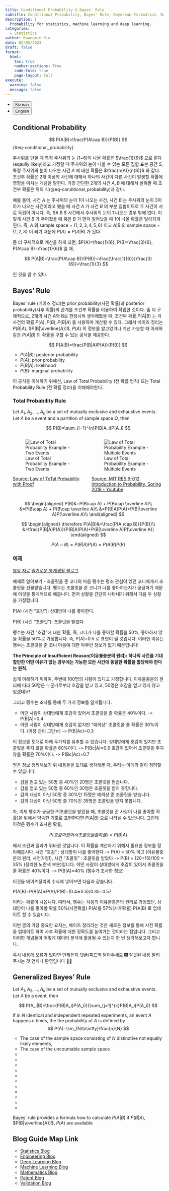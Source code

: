 ```yaml
---
title: Conditional Probability & Bayes' Rule
subtitle: Conditional Probability, Bayes' Rule, Bayesean Estimation, Naive Bayes
description: | 
  Probability for statistics, machine learning and deep learning.
categories:
  - Statistics
author: Kwangmin Kim
date: 02/05/2023
draft: false
format: 
  html:
    toc: true
    number-sections: True
    code-fold: true
    page-layout: full
execute: 
  warning: false
  message: false
---
```


<ul class="nav nav-pills" id="language-tab" role="tablist">
  <li class="nav-item" role="presentation">
    <button class="nav-link active" id="Korean-tab" data-bs-toggle="tab" data-bs-target="#Korean" type="button" role="tab" aria-controls="Korean" aria-selected="true">Korean</button>
  </li>
  <li class="nav-item" role="presentation">
    <button class="nav-link" id="English-tab" data-bs-toggle="tab" data-bs-target="#English" type="button" role="tab" aria-controls="knitr" aria-selected="false">English</button>
  </li>

<div class="tab-content" id="language-tabcontent">

<div class="tab-pane fade  show active" id="Korean" role="tabpanel" aria-labelledby="Korean-tab">

::: {#Korean .tab-pane .fade .show .active role="tabpanel" aria-labelledby="Korean-tab"}



## Conditional Probability

$$
P(A|B)=\frac{P(A\cap B)}{P(B)}
$$ {#eq-conditional_probability}

주사위를 던질 때 특정 주사위의 눈 (1~6)이 나올 확률은 $\frac{1}{6}$ 으로 같다 (eqaully likely)라고 가정할 때 주사위의 눈이 나올 수 있는 모든 집합 표본 공간 $S$, 특정 주사위의 눈이 나오는 사건 $A$ 에 대한 확률은 $\frac{n(A)}{n(S)}$ 와 같다. 조건부 확률은 2개 이상의 사건에 대해서 하나의 사건이 다른 사건이 발생할 확률에 영향을 미치는 개념을 말한다. 가장 간단한 2개의 사건 $A, B$ 에 대해서 살펴볼 때 조건부 확률은 위의 식(@eq-conditional_probability)과 같다.

예를 들어, 사건 $A$ 는  주사위의 눈이 1이 나오는 사건, 사건 $B$ 는 주사위의 눈이 3이하가 나오는 사건이라고 했을 때 사건 $A$ 가 사건 $B$ 의 부분 집합이므로 두 사건이 서로 독립이 아니다. 즉, $A \cap B $ 사건에서 주사위의 눈이 1 나오는 경우 밖에 없다. 이렇게 사건 $B$ 가 주어졌을 때 혹은 $B$ 가 먼저 일어났을 때 1이 나올 확률은 달라지게 된다. 즉, $A$ 의 sample space = $\{1,2,3,4,5,6\}$ 이고 $A|B$ 의 sample space = $\{1,2,3\}$ 이 되기 때문에 $P(A) \not= P(A|B)$ 가 된다. 

좀 더 구체적으로 계산을 하게 되면, $P(A)=\frac{1}{6}, P(B)=\frac{3}{6}, P(A\cap B)=\frac{1}{6}$ 일 때, 

$$
P(A|B)=\frac{P(A\cap B)}{P(B)}=\frac{\frac{1}{6}}{\frac{3}{6}}=\frac{1}{3}
$$ 

인 것을 알 수 있다.
 
## Bayes' Rule

Bayes' rule (베이즈 정리)는 prior probability(사전 확률)과 posterior probability(사후 확률)의 관계를 조건부 확률을 이용하여 확립한 것이다. 좀 더 구체적으로, 2개의 사건 A와 B로 한정시켜 생각해봤을 때, 조건부 확률 $P(A|B)$ 는 각 사건의 확률 $P(A), P(B), P(B|A)$ 를 사용하여 게산될 수 있다. 그래서 베이즈 정리는 $P(B|A)$, $P(B|\overline{A})$, $P(A)$ 의 정보를 알고있거나 계산 가능할 때 아래와 같은 $P(A|B)$ 의 확률을 구할 수 있는 공식을 제공한다. 

$$
P(A|B)=\frac{P(B|A)P(A)}{P(B)}
$$

* $P(A|B)$: posterior probability
* $P(A)$: prior probability
* $P(B|A)$: likelihood
* $P(B)$: marginal probability

이 공식을 이해하기 위해선, Law of Total Probability (전 확률 법칙) 또는 Total Probability Rule (전 확률 정리)을 이해해야한다.

### Total Probability Rule

::: {#thm-general}

Let $A_1, A_2, ..., A_k$ be a set of mutually exclusive and exhaustive events. Let $A$ be a event and a partition of sample space $\Omega$, then 

$$
P(B)=\sum_{i=1}^{n}P(B|A_i)P(A_i)
$$

:::

::: columns
::: {.column width="50%"}
![Law of Total Probability Example - Two Events](law%20of%20total%20probability2.PNG)

[Source: Law of ToTal Probability with Proof](https://byjus.com/maths/total-probability-theorem/)
:::
::: {.column width="50%"}
![Law of Total Probability Example - Multiple Events](law%20of%20total%20probability.PNG)

[Source: MIT RES.6-012 Introduction to Probability, Spring 2018 - Youtube](https://www.youtube.com/watch?v=8odFouBR2wE)
:::
:::


$$
\begin{aligned}
P(B)&=P(B\cap A) + P(B\cap \overline A)\\
    &=P(B\cap A) + P(B\cap \overline A)\\
    &=P(B|A)P(A)+P(B|\overline A)P(\overline A)\\
\end{aligned}
$$

$$
\begin{aligned}
\therefore 
P(A|B)&=\frac{P(A \cap B)}{P(B)}\\
      &=\frac{P(B|A)P(A)}{P(B|A)P(A)+P(B|\overline A)P(\overline A)}
\end{aligned}
$$

$$
P(A\cap B)=P(B|A)P(A)=P(A|B)P(B)
$$


### 예제

[영상 자료 ](https://www.youtube.com/watch?v=Y4ecU7NkiEI&t=29s)
[슬기로운 통계생활 블로그 ](https://statisticsplaybook.tistory.com/30)

예제로 알아보기 - 초콜릿을 준 코니의 마음
펭수는 평소 관심이 있던 코니에게서 초콜릿을 선물받습니다. 펭수는 초콜릿을 준 코니가 나를 좋아하는지가 궁금하기 때문에 이것을 통계적으로 해봅니다. 먼저 상황을 간단히 나타내기 위해서 다음 두 상황을 가정합니다.

 

P(A) (사건 "호감"): 상대방이 나를 좋아한다. 

P(B) (사건 "초콜릿"): 초콜릿을 받았다.

 
펭수는 사건 "호감"에 대한 확률, 즉, 코니가 나를 좋아할 확률을 50%, 좋아하지 않을 확률을 50%로 가정합니다. 즉, 
P(A)=0.5  로 표현이 될 것입니다. 이러한 이유는 펭수는 초콜릿을 준 코니 마음에 대한 아무런 정보가 없기 때문입니다!

**The Principle of Insufficient Reason(이유불충분의 원리): 하나의 사건을 기대할만한 어떤 이유가 없는 경우에는 가능한 모든 사건에 동일한 확률을 할당해야 한다는 원칙.**

쉽게 이해하기 위하여, 주변에 100명의 사람이 있다고 가정합니다. 이유불충분의 원리에 따라 50명은 누군가로부터 호감을 받고 있고, 50명은 호감을 얻고 있지 않고 있겠네요!

 

그리고 펭수는 조사를 통해 두 가지 정보를 알게됩니다.

* 어떤 사람이 상대방에게 호감이 있어서 초콜릿을 줄 확률은 40%이다. -> P(B|A)=0.4 
* 어떤 사람이 상대방에게 호감이 없지만 "예의상" 초콜릿을 줄 확률은 30%이다. (어장 관리 그만ㅠ) -> P(B|Ac)=0.3
 

이 정보를 토대로 아래 두가지를 유추할 수 있습니다.
상대방에게 호감이 있지만 초콜릿을 주지 않을 확률은 60%이다. -> P(Bc|A)=0.6
호감이 없어서 초콜릿을 주지 않을 확률은 70%이다. -> P(Bc|Ac)=0.7

얻은 정보 정리해보기
위 내용들을 토대로 생각해볼 때, 우리는 아래와 같이 정리할 수 있습니다.

* 감을 얻고 있는 50명 중 40%인 20명은 초콜릿을 받습니다.
* 감을 얻고 있는 50명 중 60%인 30명은 초콜릿을 받지 못합니다.
* 감의 대상이 아닌 50명 중 30%인 15명은 예의상 준 초콜릿을 받습니다.
* 감의 대상이 아닌 50명 중 70%인 35명은 초콜릿을 받지 못합니다.

자, 이제 펭수가 궁금한 P(초콜릿을 받았을 때, 초콜릿을 준 사람이 나를 좋아할 확률)을 위에서 약속한 기호로 표현한다면 
P(A|B) 으로 나타낼 수 있습니다. 그런데 이것은 펭수가 조사한 확률,

$$
P(호감이있어서초콜릿을줄확률)=P(B|A)
$$

에서 조건과 결과가 뒤바뀐 것입니다. 이 확률을 계산하기 위해서 필요한 정보를 정리해봅시다.
사건 "호감" : 상대방이 나를 좋아한다 -> P(A) = 50% 이고 (이유불충분의 원리, 사전가정!),
사건 "초콜릿" : 초콜릿을 받았다 -> P(B) = (20+15)/100 = 35% (정리한 노란색 부분)입니다.
어떤 사람이 상대방에게 호감이 있어서 초콜릿을 줄 확률은 40%이다. -> P(B|A)=40% (펭수가 조사한 정보)

 

이것을 베이즈정리의 수식에 넣어보면 다음과 같습니다.

 

P(A|B)=P(B|A)∗P(A)/P(B)=(0.4∗0.5)/0.35=0.57 

이라는 확률이 나옵니다. 따라서, 펭수는 처음의 이유불충분의 원리로 가정했던, 상대방이 나를 좋아할 확률 50%(사전확률) 
P(A)를 57%(사후확률) P(A|B) 로 업데이트 할 수 있습니다.

 

이번 글의 가장 중요한 요지는, 베이즈 정리라는 것은 새로운 정보를 통해 사전 확률을 업데이트 하여 사후 확률에 대한 정확도를 높여가는 것이라는 점입니다. 그리고 이러한 개념들이 어떻게 데이터 분석에 활용될 수 있는지 한 번 생각해보고자 합니다. 

 

혹시 내용에 오류가 있다면 언제든지 댓글/피드백 달아주세요 🎆 잘못된 내용 알려주시는 것 언제나 환영입니다 👩‍🚀


## Generalized Bayes' Rule

::: {#thm-general}

Let $A_1, A_2, ..., A_k$ be a set of mutually exclusive and exhaustive events. Let $A$ be a event, then 

$$
P(A_i|B)=\frac{P(B|A_i)P(A_i)}{\sum_{j=1}^{k}P(B|A_i)P(A_i)}
$$

:::

::: {#thm-classic}

If in $N$ identical and independent repeated experiments, an event $A$ happens $n$ times, the the probability of $A$ is defined by
$$
P(A)=\lim_{N\to\infty}\frac{n}{N}
$$

:::

* The case of the sample space consisting of $N$ distinctive not equally likely elements,
* The case of the uncountable sample space 
*
*
*
*
*
*
*
*
*
*
*
:::
</div>

<div class="tab-pane fade" id="English" role="tabpanel" aria-labelledby="English-tab">

::: {#English .tab-pane .fade role="tabpanel" aria-labelledby="English-tab"}


Bayes' rule provides a formula how to calculate $P(A|B)$ if $P(B|A)$, $P(B|\overline{A})$, $P(A)$ are available
:::


</div>



## Blog Guide Map Link

* [Statistics Blog](../guide_map/index.qmd)
* [Engineering Blog](../../Engineering/guide_map/index.qmd)
* [Deep Learning Blog](../../DL/guide_map/index.qmd)
* [Machine Learning Blog](../../ML/guide_map/index.qmd)
* [Mathematics Blog](../../Mathmatics/guide_map/index.qmd)
* [Patent Blog](../../Patent/guide_map/index.qmd)
* [Validation Blog](../../Validation/guide_map/index.qmd)



